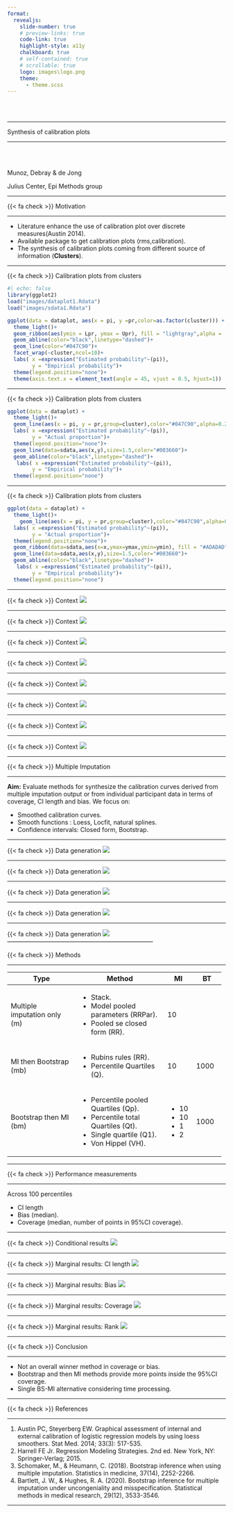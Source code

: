 ```yaml
---
format: 
  revealjs:
    slide-number: true
    # preview-links: true
    code-link: true
    highlight-style: a11y
    chalkboard: true
    # self-contained: true
    # scrollable: true
    logo: images\logo.png
    theme: 
      - theme.scss
---
```


<br> <br>

<hr>

[Synthesis of calibration plots]{.custom-title}

<hr>

<br> <br>

[Munoz, Debray & de Jong]{.custom-subtitle}

Julius Center, Epi Methods group

------------------------------------------------------------------------

[{{< fa check >}} Motivation]{.slide-title}

<hr>

::: incremental
-   Literature enhance the use of calibration plot over discrete measures(Austin 2014).
-   Available package to get calibration plots (rms,calibration).
-   The synthesis of calibration plots coming from different source of information (**Clusters**).
:::

------------------------------------------------------------------------

[{{< fa check >}} Calibration plots from clusters]{.slide-title}

```r
#| echo: false
library(ggplot2)
load("images/dataplot1.Rdata")
load("images/sdata1.Rdata")
```

```r
ggplot(data = dataplot, aes(x = pi, y =pr,color=as.factor(cluster))) +
  theme_light()+
  geom_ribbon(aes(ymin = Lpr, ymax = Upr), fill = "lightgray",alpha = .3, colour = NA)+ 
  geom_abline(color="black",linetype="dashed")+
  geom_line(color="#047C90")+
  facet_wrap(~cluster,ncol=10)+
  labs( x =expression("Estimated probability"~(pi)),
        y = "Empirical probability")+
  theme(legend.position="none")+
  theme(axis.text.x = element_text(angle = 45, vjust = 0.5, hjust=1))
```
------------------------------------------------------------------------

[{{< fa check >}} Calibration plots from clusters]{.slide-title}

```r
ggplot(data = dataplot) +
  theme_light()+
  geom_line(aes(x = pi, y = pr,group=cluster),color="#047C90",alpha=0.2)+
  labs( x =expression("Estimated probability"~(pi)),
        y = "Actual proportion")+
  theme(legend.position="none")+
  geom_line(data=sdata,aes(x,y),size=1.5,color="#003660")+
  geom_abline(color="black",linetype="dashed")+
   labs( x =expression("Estimated probability"~(pi)),
        y = "Empirical probability")+
  theme(legend.position="none")
```

------------------------------------------------------------------------

[{{< fa check >}} Calibration plots from clusters]{.slide-title}

```r
ggplot(data = dataplot) +
  theme_light()+
    geom_line(aes(x = pi, y = pr,group=cluster),color="#047C90",alpha=0.2)+
  labs( x =expression("Estimated probability"~(pi)),
        y = "Actual proportion")+
  theme(legend.position="none")+
  geom_ribbon(data=sdata,aes(x=x,ymax=ymax,ymin=ymin), fill = "#ADADAD")+
  geom_line(data=sdata,aes(x,y),size=1.5,color="#003660")+
  geom_abline(color="black",linetype="dashed")+
   labs( x =expression("Estimated probability"~(pi)),
        y = "Empirical probability")+
  theme(legend.position="none")
```

------------------------------------------------------------------------

[{{< fa check >}} Context]{.slide-title}
![](images/m1.png)

------------------------------------------------------------------------

[{{< fa check >}} Context]{.slide-title}
![](images/m2.png)

------------------------------------------------------------------------

[{{< fa check >}} Context]{.slide-title}
![](images/m3.png)

------------------------------------------------------------------------

[{{< fa check >}} Context]{.slide-title}
![](images/m4.png)

------------------------------------------------------------------------

[{{< fa check >}} Context]{.slide-title}
![](images/m5.png)

------------------------------------------------------------------------

[{{< fa check >}} Context]{.slide-title}
![](images/m6.png)

------------------------------------------------------------------------

[{{< fa check >}} Context]{.slide-title}
![](images/cl1.png)

------------------------------------------------------------------------

[{{< fa check >}} Context]{.slide-title}
![](images/cl2.png)

------------------------------------------------------------------------

[{{< fa check >}} Multiple Imputation]{.slide-title}

<hr>
**Aim:**
Evaluate methods for synthesize the calibration curves derived from multiple imputation output or from individual participant data in terms of coverage, CI length and bias. We focus on:

::: incremental
-   Smoothed calibration curves.
-   Smooth functions : Loess, Locfit, natural splines.
-   Confidence intervals: Closed form, Bootstrap.
:::

------------------------------------------------------------------------

[{{< fa check >}} Data generation]{.slide-title}
![](images/d1.png)

------------------------------------------------------------------------

[{{< fa check >}} Data generation]{.slide-title}
![](images/d2.png)

------------------------------------------------------------------------

[{{< fa check >}} Data generation]{.slide-title}
![](images/d3.png)

------------------------------------------------------------------------

[{{< fa check >}} Data generation]{.slide-title}
![](images/d4.png)

------------------------------------------------------------------------

[{{< fa check >}} Data generation]{.slide-title}
![](images/d5.png)
------------------------------------------------------------------------

[{{< fa check >}} Methods]{.slide-title}

<hr>

+------------------------------+---------------------------------------+------------+------------+
| Type                         | Method                                | MI         | BT         |
+==============================+=======================================+============+============+
| Multiple imputation only (m) | -   Stack.                            | 10         |            |
|                              | -   Model pooled parameters (RRPar).  |            |            |
|                              | -   Pooled se closed form (RR).       |            |            |
+------------------------------+---------------------------------------+------------+------------+
| MI then Bootstrap (mb)       | -   Rubins rules (RR).                | 10         | 1000       |
|                              | -   Percentile Quartiles (Q).         |            |            |
+------------------------------+---------------------------------------+------------+------------+
| Bootstrap then MI (bm)       | -   Percentile pooled Quartiles (Qp). | -   10     | 1000       |
|                              | -   Percentile total Quartiles (Qt).  | -   10     |            |
|                              | -   Single quartile (Q1).             | -   1      |            |
|                              | -   Von Hippel (VH).                  | -   2      |            |
+------------------------------+---------------------------------------+------------+------------+

------------------------------------------------------------------------

[{{< fa check >}} Performance measurements]{.slide-title}

<hr>

Across 100 percentiles

-   CI length
-   Bias (median).
-   Coverage (median, number of points in 95%CI coverage).

------------------------------------------------------------------------

[{{< fa check >}} Conditional results]{.slide-title}
 ![](images/Cond.png)

------------------------------------------------------------------------

[{{< fa check >}} Marginal results: CI length]{.slide-title}
![](images/medCIL2.png)

------------------------------------------------------------------------

[{{< fa check >}} Marginal results: Bias]{.slide-title}
![](images/meanbias2.png)

------------------------------------------------------------------------

[{{< fa check >}} Marginal results: Coverage]{.slide-title}
![](images/mediancov.png)

------------------------------------------------------------------------

[{{< fa check >}} Marginal results: Rank]{.slide-title}
![](images/rank.png)

------------------------------------------------------------------------

[{{< fa check >}} Conclusion]{.slide-title}

<hr>

::: incremental
-   Not an overall winner method in coverage or bias.
-   Bootstrap and then MI methods provide more points inside the 95%CI coverage.
-   Single BS-MI alternative considering time processing.
:::

------------------------------------------------------------------------

[{{< fa check >}} References]{.slide-title}

<hr>

1.  Austin PC, Steyerberg EW. Graphical assessment of internal and external calibration of logistic regression models by using loess smoothers. Stat Med. 2014; 33(3): 517-535.
2.  Harrell FE Jr. Regression Modeling Strategies. 2nd ed. New York, NY: Springer-Verlag; 2015.
3.  Schomaker, M., & Heumann, C. (2018). Bootstrap inference when using multiple imputation. Statistics in medicine, 37(14), 2252-2266.
4.  Bartlett, J. W., & Hughes, R. A. (2020). Bootstrap inference for multiple imputation under uncongeniality and misspecification. Statistical methods in medical research, 29(12), 3533-3546.
 
------------------------------------------------------------------------





